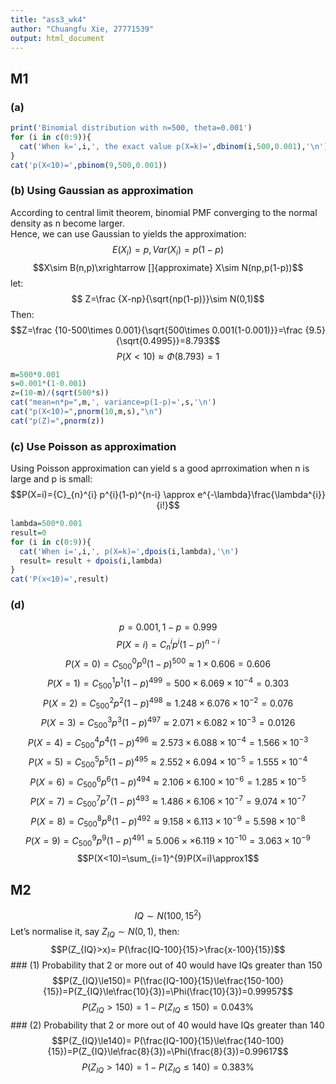 ```yaml
---
title: "ass3_wk4"
author: "Chuangfu Xie, 27771539"
output: html_document
---
```

## M1
### (a) 
```r
print('Binomial distribution with n=500, theta=0.001')
for (i in c(0:9)){
  cat('When k=',i,', the exact value p(X=k)=',dbinom(i,500,0.001),'\n')
}
cat('p(X<10)=',pbinom(9,500,0.001))
```

### (b) Using Gaussian as approximation
According to central limit theorem, binomial PMF converging to the normal density as n become larger.  
Hence, we can use Gaussian to yields the approximation:
$$E(X_{i})=p, Var(X_{i})=p(1-p)$$
$$X\sim B(n,p)\xrightarrow []{approximate} X\sim N(np,p(1-p))$$
let:
$$ Z=\frac {X-np}{\sqrt{np(1-p)}}\sim N(0,1)$$
Then:
$$Z=\frac {10-500\times 0.001}{\sqrt{500\times 0.001(1-0.001)}}=\frac {9.5}{\sqrt{0.4995}}=8.793$$
$$P(X<10)\approx \Phi (8.793)=1$$
```r
m=500*0.001
s=0.001*(1-0.001)
z=(10-m)/(sqrt(500*s))
cat("mean=n*p=",m,', variance=p(1-p)=',s,'\n')
cat("p(X<10)=",pnorm(10,m,s),"\n")
cat("p(Z)=",pnorm(z))
```

### (c) Use Poisson as approximation
Using Poisson approximation can yield s a good aprroximation when n is large and p is small:
$$P(X=i)={C}_{n}^{i} p^{i}(1-p)^{n-i} \approx e^{-\lambda}\frac{\lambda^{i}}{i!}$$
```r
lambda=500*0.001
result=0
for (i in c(0:9)){
  cat('When i=',i,', p(X=k)=',dpois(i,lambda),'\n')
  result= result + dpois(i,lambda)
}
cat('P(x<10)=',result)
```

### (d)
$$p=0.001,1-p=0.999$$
$$P(X=i)={C}_{n}^{i} p^{i}(1-p)^{n-i}$$
$$P(X=0)={C}_{500}^{0}p^{0}(1-p)^{500}\approx1\times 0.606=0.606$$
$$P(X=1)={C}_{500}^{1}p^{1}(1-p)^{499}=500\times6.069\times10^{-4}=0.303$$
$$P(X=2)={C}_{500}^{2}p^{2}(1-p)^{498}\approx1.248\times6.076\times10^{-2}=0.076$$
$$P(X=3)={C}_{500}^{3}p^{3}(1-p)^{497}\approx2.071\times6.082\times10^{-3}=0.0126$$
$$P(X=4)={C}_{500}^{4}p^{4}(1-p)^{496}\approx2.573\times6.088\times10^{-4}=1.566\times10^{-3}$$
$$P(X=5)={C}_{500}^{5}p^{5}(1-p)^{495}\approx2.552\times6.094\times10^{-5}=1.555\times10^{-4}$$
$$P(X=6)={C}_{500}^{6}p^{6}(1-p)^{494}\approx2.106\times6.100\times10^{-6}=1.285\times10^{-5}$$
$$P(X=7)={C}_{500}^{7}p^{7}(1-p)^{493}\approx1.486\times6.106\times10^{-7}=9.074\times10^{-7}$$
$$P(X=8)={C}_{500}^{8}p^{8}(1-p)^{492}\approx9.158\times6.113\times10^{-9}=5.598\times10^{-8}$$
$$P(X=9)={C}_{500}^{9}p^{9}(1-p)^{491}\approx5.006\times\times6.119\times10^{-10}= 3.063\times 10^{-9}$$
$$P(X<10)=\sum_{i=1}^{9}P(X=i)\approx1$$


## M2
$$IQ\sim N(100,15^{2})$$
Let's normalise it, say $Z_{IQ}\sim N(0,1)$, then:
$$P(Z_{IQ}>x)= P(\frac{IQ-100}{15}>\frac{x-100}{15})$$
### (1) Probability that 2 or more out of 40 would have IQs greater than 150
$$P(Z_{IQ}\le150)= P(\frac{IQ-100}{15}\le\frac{150-100}{15})=P(Z_{IQ}\le\frac{10}{3})=\Phi(\frac{10}{3})=0.99957$$
$$P(Z_{IQ}\gt150)=1-P(Z_{IQ}\le150)=0.043\%$$
### (2) Probability that 2 or more out of 40 would have IQs greater than 140
$$P(Z_{IQ}\le140)= P(\frac{IQ-100}{15}\le\frac{140-100}{15})=P(Z_{IQ}\le\frac{8}{3})=\Phi(\frac{8}{3})=0.99617$$
$$P(Z_{IQ}\gt140)=1-P(Z_{IQ}\le140)=0.383\%$$
